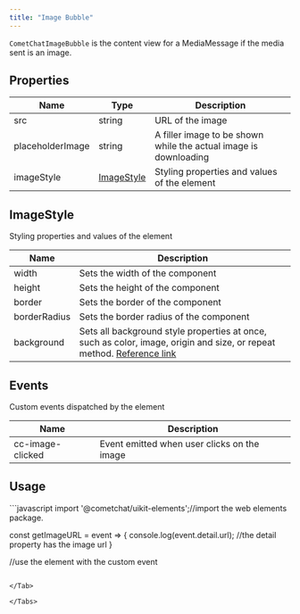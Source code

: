 ```yaml
---
title: "Image Bubble"
---
```




`CometChatImageBubble` is the content view for a MediaMessage if the media sent is an image.

## Properties

| Name             | Type                                                        | Description                                                      |
| ---------------- | ----------------------------------------------------------- | ---------------------------------------------------------------- |
| src              | string                                                      | URL of the image                                                 |
| placeholderImage | string                                                      | A filler image to be shown while the actual image is downloading |
| imageStyle       | [ImageStyle](/docs/ui-kit/react/v4/image-bubble#imagestyle) | Styling properties and values of the element                     |

## ImageStyle

Styling properties and values of the element

| Name         | Description                                                                                                                                                                          |
| ------------ | ------------------------------------------------------------------------------------------------------------------------------------------------------------------------------------ |
| width        | Sets the width of the component                                                                                                                                                      |
| height       | Sets the height of the component                                                                                                                                                     |
| border       | Sets the border of the component                                                                                                                                                     |
| borderRadius | Sets the border radius of the component                                                                                                                                              |
| background   | Sets all background style properties at once, such as color, image, origin and size, or repeat method. [Reference link](https://developer.mozilla.org/en-US/docs/Web/CSS/background) |

## Events

Custom events dispatched by the element

| Name             | Description                                 |
| ---------------- | ------------------------------------------- |
| cc-image-clicked | Event emitted when user clicks on the image |

## Usage

<Tabs>
<Tab title="JavaScript">
```javascript
import '@cometchat/uikit-elements';//import the web elements package.

const getImageURL = event => {
  console.log(event.detail.url); //the detail property has the image url 
}

//use the element with the custom event
<cometchat-image-bubble cc-image-clicked={getImageURL}></cometchat-image-bubble>
```

</Tab>

</Tabs>
